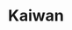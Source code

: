 ---
title: "Kaiwan"
slug: "kaiwan"
arcana: "Star"

image: "./Kaiwan.jpg"

phys: ""
gun: "null"
fire: ""
ice: ""
elec: ""
wind: ""
psy: "null"
nuke: "weak"
bless: ""
curse: ""
---